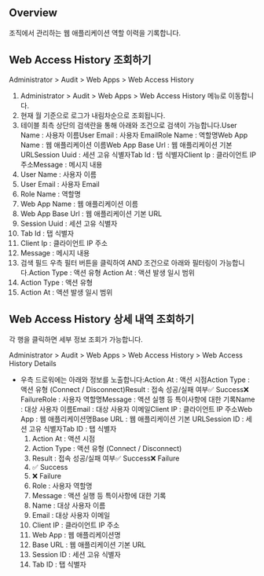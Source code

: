 ## Overview
조직에서 관리하는 웹 애플리케이션 역할 이력을 기록합니다.

## Web Access History 조회하기
Administrator &gt; Audit &gt; Web Apps &gt; Web Access History

1. Administrator > Audit > Web Apps > Web Access History 메뉴로 이동합니다.
2. 현재 월 기준으로 로그가 내림차순으로 조회됩니다.
3. 테이블 최측 상단의 검색란을 통해 아래와 조건으로 검색이 가능합니다.User Name : 사용자 이름User Email : 사용자 EmailRole Name : 역할명Web App Name : 웹 애플리케이션 이름Web App Base Url : 웹 애플리케이션 기본 URLSession Uuid : 세션 고유 식별자Tab Id : 탭 식별자Client Ip : 클라이언트 IP 주소Message : 메시지 내용
  1. User Name : 사용자 이름
  2. User Email : 사용자 Email
  3. Role Name : 역할명
  4. Web App Name : 웹 애플리케이션 이름
  5. Web App Base Url : 웹 애플리케이션 기본 URL
  6. Session Uuid : 세션 고유 식별자
  7. Tab Id : 탭 식별자
  8. Client Ip : 클라이언트 IP 주소
  9. Message : 메시지 내용
4. 검색 필드 우측 필터 버튼을 클릭하여 AND 조건으로 아래와 필터링이 가능합니다.Action Type : 액션 유형 Action At : 액션 발생 일시 범위
  1. Action Type : 액션 유형
  2. Action At : 액션 발생 일시 범위

## Web Access History 상세 내역 조회하기
각 행을 클릭하면 세부 정보 조회가 가능합니다.

Administrator &gt; Audit &gt; Web Apps &gt; Web Access History &gt; Web Access History Details

* 우측 드로워에는 아래와 정보를 노출합니다:Action At : 액션 시점Action Type : 액션 유형 (Connect / Disconnect)Result : 접속 성공/실패 여부✅ Success❌ FailureRole : 사용자 역할명Message : 액션 실행 등 특이사항에 대한 기록Name : 대상 사용자 이름Email : 대상 사용자 이메일Client IP : 클라이언트 IP 주소Web App : 웹 애플리케이션명Base URL : 웹 애플리케이션 기본 URLSession ID : 세션 고유 식별자Tab ID : 탭 식별자
  1. Action At : 액션 시점
  2. Action Type : 액션 유형 (Connect / Disconnect)
  3. Result : 접속 성공/실패 여부✅ Success❌ Failure
    1. ✅ Success
    2. ❌ Failure
  4. Role : 사용자 역할명
  5. Message : 액션 실행 등 특이사항에 대한 기록
  6. Name : 대상 사용자 이름
  7. Email : 대상 사용자 이메일
  8. Client IP : 클라이언트 IP 주소
  9. Web App : 웹 애플리케이션명
  10. Base URL : 웹 애플리케이션 기본 URL
  11. Session ID : 세션 고유 식별자
  12. Tab ID : 탭 식별자
